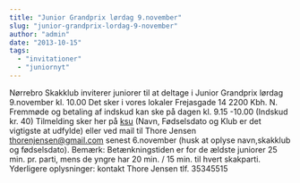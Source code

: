 ```yaml
---
title: "Junior Grandprix lørdag 9.november"
slug: "junior-grandprix-lordag-9-november"
author: "admin"
date: "2013-10-15"
tags: 
  - "invitationer"
  - "juniornyt"
---
```


Nørrebro Skakklub inviterer juniorer til at deltage i Junior Grandprix lørdag 9.november kl. 10.00 Det sker i vores lokaler Frejasgade 14 2200 Kbh. N. Fremmøde og betaling af indskud kan ske på dagen kl. 9.15 -10.00 (Indskud kr. 40) Tilmelding sker her på [ksu](http://ksu.dk/kalender/dotnet/viskalender.aspx?id=1271) (Navn, Fødselsdato og Klub er det vigtigste at udfylde) eller ved mail til Thore Jensen thorenjensen@gmail.com senest 6.november (husk at oplyse navn,skakklub og fødselsdato). Bemærk: Betænkningstiden er for de ældste juniorer 25 min. pr. parti, mens de yngre har 20 min. / 15 min. til hvert skakparti. Yderligere oplysninger: kontakt Thore Jensen tlf. 35345515
